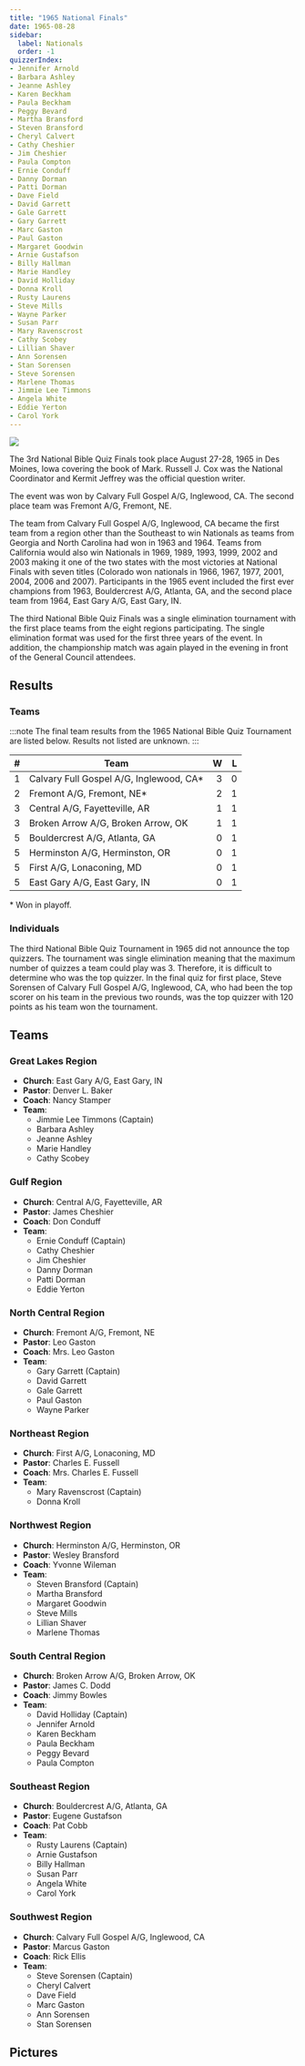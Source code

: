 ```yaml
---
title: "1965 National Finals"
date: 1965-08-28
sidebar:
  label: Nationals
  order: -1
quizzerIndex:
- Jennifer Arnold
- Barbara Ashley
- Jeanne Ashley
- Karen Beckham
- Paula Beckham
- Peggy Bevard
- Martha Bransford
- Steven Bransford
- Cheryl Calvert
- Cathy Cheshier
- Jim Cheshier
- Paula Compton
- Ernie Conduff
- Danny Dorman
- Patti Dorman
- Dave Field
- David Garrett
- Gale Garrett
- Gary Garrett
- Marc Gaston
- Paul Gaston
- Margaret Goodwin
- Arnie Gustafson
- Billy Hallman
- Marie Handley
- David Holliday
- Donna Kroll
- Rusty Laurens
- Steve Mills
- Wayne Parker
- Susan Parr
- Mary Ravenscrost
- Cathy Scobey
- Lillian Shaver
- Ann Sorensen
- Stan Sorensen
- Steve Sorensen
- Marlene Thomas
- Jimmie Lee Timmons
- Angela White
- Eddie Yerton
- Carol York
---
```



![](/assets/1965/CA-Inglewood.jpg)

The 3rd National Bible Quiz Finals took place August 27-28, 1965 in Des Moines, Iowa covering the book of Mark. Russell J. Cox was the National Coordinator and Kermit Jeffrey was the official question writer.

The event was won by Calvary Full Gospel A/G, Inglewood, CA. The second place team was Fremont A/G, Fremont, NE.

The team from Calvary Full Gospel A/G, Inglewood, CA became the first team from a region other than the Southeast to win Nationals as teams from Georgia and North Carolina had won in 1963 and 1964. Teams from California would also win Nationals in 1969, 1989, 1993, 1999, 2002 and 2003 making it one of the two states with the most victories at National Finals with seven titles (Colorado won nationals in 1966, 1967, 1977, 2001, 2004, 2006 and 2007). Participants in the 1965 event included the first ever champions from 1963, Bouldercrest A/G, Atlanta, GA, and the second place team from 1964, East Gary A/G, East Gary, IN.

The third National Bible Quiz Finals was a single elimination tournament with the first place teams from the eight regions participating. The single elimination format was used for the first three years of the event. In addition, the championship match was again played in the evening in front of the General Council attendees.

## Results

### Teams

:::note
The final team results from the 1965 National Bible Quiz Tournament are listed below. Results not listed are unknown.
:::

| #   | Team                                    |    W |    L |
| --- | --------------------------------------- | ---: | ---: |
| 1   | Calvary Full Gospel A/G, Inglewood, CA* |    3 |    0 |
| 2   | Fremont A/G, Fremont, NE*               |    2 |    1 |
| 3   | Central A/G, Fayetteville, AR           |    1 |    1 |
| 3   | Broken Arrow A/G, Broken Arrow, OK      |    1 |    1 |
| 5   | Bouldercrest A/G, Atlanta, GA           |    0 |    1 |
| 5   | Herminston A/G, Herminston, OR          |    0 |    1 |
| 5   | First A/G, Lonaconing, MD               |    0 |    1 |
| 5   | East Gary A/G, East Gary, IN            |    0 |    1 |

\* Won in playoff.

### Individuals

The third National Bible Quiz Tournament in 1965 did not announce the top quizzers. The tournament was single elimination meaning that the maximum number of quizzes a team could play was 3. Therefore, it is difficult to determine who was the top quizzer. In the final quiz for first place, Steve Sorensen of Calvary Full Gospel A/G, Inglewood, CA, who had been the top scorer on his team in the previous two rounds, was the top quizzer with 120 points as his team won the tournament.

## Teams

### Great Lakes Region

* **Church**: East Gary A/G, East Gary, IN
* **Pastor**: Denver L. Baker
* **Coach**: Nancy Stamper
* **Team**:
    * Jimmie Lee Timmons (Captain)
    * Barbara Ashley
    * Jeanne Ashley
    * Marie Handley
    * Cathy Scobey

### Gulf Region

* **Church**: Central A/G, Fayetteville, AR
* **Pastor**: James Cheshier
* **Coach**: Don Conduff
* **Team**:
    * Ernie Conduff (Captain)
    * Cathy Cheshier
    * Jim Cheshier
    * Danny Dorman
    * Patti Dorman
    * Eddie Yerton

### North Central Region

* **Church**: Fremont A/G, Fremont, NE
* **Pastor**: Leo Gaston
* **Coach**: Mrs. Leo Gaston
* **Team**:
    * Gary Garrett (Captain)
    * David Garrett
    * Gale Garrett
    * Paul Gaston
    * Wayne Parker

### Northeast Region

* **Church**: First A/G, Lonaconing, MD
* **Pastor**: Charles E. Fussell
* **Coach**: Mrs. Charles E. Fussell
* **Team**:
    * Mary Ravenscrost (Captain)
    * Donna Kroll

### Northwest Region

* **Church**: Herminston A/G, Herminston, OR
* **Pastor**: Wesley Bransford
* **Coach**: Yvonne Wileman
* **Team**:
    * Steven Bransford (Captain)
    * Martha Bransford
    * Margaret Goodwin
    * Steve Mills
    * Lillian Shaver
    * Marlene Thomas

### South Central Region

* **Church**: Broken Arrow A/G, Broken Arrow, OK
* **Pastor**: James C. Dodd
* **Coach**: Jimmy Bowles
* **Team**:
    * David Holliday (Captain)
    * Jennifer Arnold
    * Karen Beckham
    * Paula Beckham
    * Peggy Bevard
    * Paula Compton

### Southeast Region

* **Church**: Bouldercrest A/G, Atlanta, GA
* **Pastor**: Eugene Gustafson
* **Coach**: Pat Cobb
* **Team**: 
    * Rusty Laurens (Captain)
    * Arnie Gustafson
    * Billy Hallman
    * Susan Parr
    * Angela White
    * Carol York

### Southwest Region

* **Church**: Calvary Full Gospel A/G, Inglewood, CA
* **Pastor**: Marcus Gaston
* **Coach**: Rick Ellis
* **Team**:
    * Steve Sorensen (Captain)
    * Cheryl Calvert
    * Dave Field
    * Marc Gaston
    * Ann Sorensen
    * Stan Sorensen

## Pictures

<TeamRosterCard
  source="/assets/1965/GU-GL.jpg"
  alt="Fayetteville vs. East Gary" />

<TeamRosterCard
  source="/assets/1965/NE-NC.jpg"
  alt="Lonaconing vs. Fremon" />

<TeamRosterCard
  source="/assets/1965/NW-SC.jpg"
  alt="Herminston vs. Broken Arrow" />

<TeamRosterCard
  source="/assets/1965/SW-SE.jpg"
  alt="Inglewood vs. Atlanta" />

<TeamRosterCard
  source="/assets/1965/Final.jpg"
  alt="Inglewood vs. Fremont" />
  